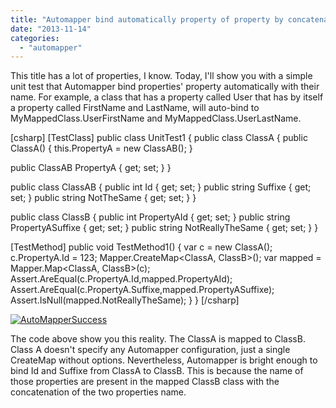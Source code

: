 ```yaml
---
title: "Automapper bind automatically property of property by concatenating property name"
date: "2013-11-14"
categories: 
  - "automapper"
---
```


This title has a lot of properties, I know. Today, I'll show you with a simple unit test that Automapper bind properties' property automatically with their name. For example, a class that has a property called User that has by itself a property called FirstName and LastName, will auto-bind to MyMappedClass.UserFirstName and MyMappedClass.UserLastName.

\[csharp\] \[TestClass\] public class UnitTest1 { public class ClassA { public ClassA() { this.PropertyA = new ClassAB(); }

public ClassAB PropertyA { get; set; } }

public class ClassAB { public int Id { get; set; } public string Suffixe { get; set; } public string NotTheSame { get; set; } }

public class ClassB { public int PropertyAId { get; set; } public string PropertyASuffixe { get; set; } public string NotReallyTheSame { get; set; } }

\[TestMethod\] public void TestMethod1() { var c = new ClassA(); c.PropertyA.Id = 123; Mapper.CreateMap<ClassA, ClassB>(); var mapped = Mapper.Map<ClassA, ClassB>(c); Assert.AreEqual(c.PropertyA.Id,mapped.PropertyAId); Assert.AreEqual(c.PropertyA.Suffixe,mapped.PropertyASuffixe); Assert.IsNull(mapped.NotReallyTheSame); } } \[/csharp\]

[![AutoMapperSuccess](http://patrickdesjardins.com/blog/wp-content/uploads/2013/10/AutoMapperSuccess-400x68.png)](http://patrickdesjardins.com/blog/automapper-bind-automatically-property-of-property-by-concatenating-property-name/automappersuccess)

The code above show you this reality. The ClassA is mapped to ClassB. Class A doesn't specify any Automapper configuration, just a single CreateMap without options. Nevertheless, Automapper is bright enough to bind Id and Suffixe from ClassA to ClassB. This is because the name of those properties are present in the mapped ClassB class with the concatenation of the two properties name.

